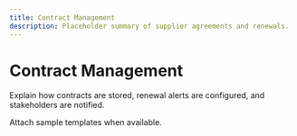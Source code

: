 ```yaml
---
title: Contract Management
description: Placeholder summary of supplier agreements and renewals.
---
```


# Contract Management

Explain how contracts are stored, renewal alerts are configured, and stakeholders are notified.

Attach sample templates when available.
